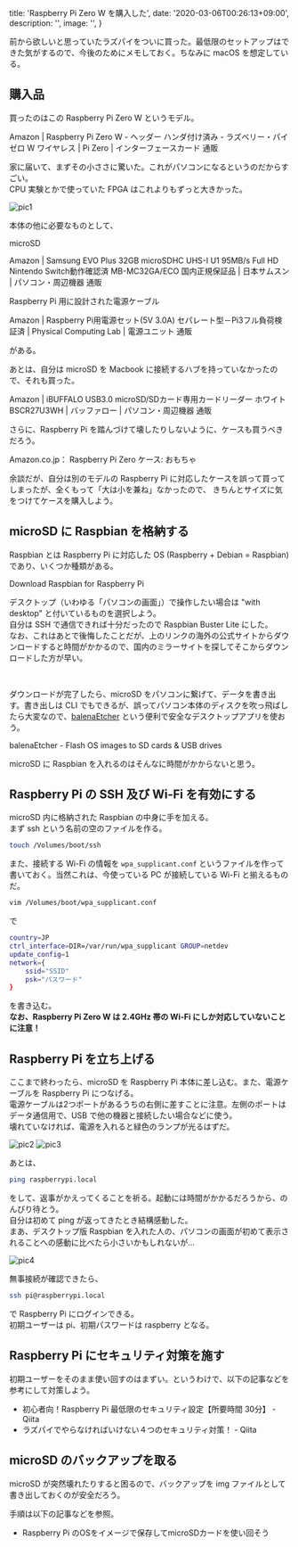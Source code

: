 
  title: 'Raspberry Pi Zero W を購入した',
  date: '2020-03-06T00:26:13+09:00',
  description: '',
  image: '',
}

前から欲しいと思っていたラズパイをついに買った。最低限のセットアップはできた気がするので、今後のためにメモしておく。ちなみに macOS を想定している。

## 購入品

買ったのはこの Raspberry Pi Zero W というモデル。

<Link href="https://www.amazon.co.jp/Raspberry-Pi-Zero-%E3%83%8F%E3%83%B3%E3%83%80%E4%BB%98%E3%81%91%E6%B8%88%E3%81%BF-%E3%83%A9%E3%82%BA%E3%83%99%E3%83%AA%E3%83%BC%E3%83%BB%E3%83%91%E3%82%A4/dp/B07446WLQV" color target="_blank">Amazon | Raspberry Pi Zero W - ヘッダー ハンダ付け済み - ラズベリー・パイ ゼロ W ワイヤレス | Pi Zero | インターフェースカード 通販</Link>

家に届いて、まずその小ささに驚いた。これがパソコンになるというのだからすごい。  
CPU 実験とかで使っていた FPGA はこれよりもずっと大きかった。

<Display shadow caption="色紙と比べてもこのサイズ">
  <img src="/20200306/pic1.jpg" alt="pic1" title="色紙と比べてもこのサイズ" />
</Display>

<br />

本体の他に必要なものとして、

microSD

<Link href="https://www.amazon.co.jp/10%E5%AF%BE%E5%BF%9C%E3%80%91Samsung-microSD%E3%82%AB%E3%83%BC%E3%83%8932GB-Nintendo-MB-MC32GA-ECO/dp/B06XSV23T1/ref=pd_bxgy_img_2/358-0870669-8543938?_encoding=UTF8&pd_rd_i=B06XSV23T1&pd_rd_r=ba12c541-0d5f-4e8a-94b4-dad799f3183d&pd_rd_w=7aTP1&pd_rd_wg=iORL2&pf_rd_p=587b16be-0f5e-4017-ba4e-8771a0be2909&pf_rd_r=XM79T5XEYWSMCHSTFA6F&psc=1&refRID=XM79T5XEYWSMCHSTFA6F" color target="_blank">Amazon | Samsung EVO Plus 32GB microSDHC UHS-I U1 95MB/s Full HD Nintendo Switch動作確認済 MB-MC32GA/ECO 国内正規保証品 | 日本サムスン | パソコン・周辺機器 通販</Link>

Raspberry Pi 用に設計された電源ケーブル

<Link href="https://www.amazon.co.jp/Raspberry-Pi%E7%94%A8%E9%9B%BB%E6%BA%90%E3%82%BB%E3%83%83%E3%83%88-5V-3-0A-%EF%BC%8DPi3%E3%83%95%E3%83%AB%E8%B2%A0%E8%8D%B7%E6%A4%9C%E8%A8%BC%E6%B8%88/dp/B01N8ZIJL8/ref=pd_bxgy_img_3/358-0870669-8543938?_encoding=UTF8&pd_rd_i=B01N8ZIJL8&pd_rd_r=ba12c541-0d5f-4e8a-94b4-dad799f3183d&pd_rd_w=7aTP1&pd_rd_wg=iORL2&pf_rd_p=587b16be-0f5e-4017-ba4e-8771a0be2909&pf_rd_r=XM79T5XEYWSMCHSTFA6F&psc=1&refRID=XM79T5XEYWSMCHSTFA6F" color target="_blank">Amazon | Raspberry Pi用電源セット(5V 3.0A) セパレート型－Pi3フル負荷検証済 | Physical Computing Lab | 電源ユニット 通販</Link>


がある。  
  
あとは、自分は microSD を Macbook に接続するハブを持っていなかったので、それも買った。

<Link href="https://www.amazon.co.jp/gp/product/B01H00CFL4/ref=ppx_yo_dt_b_asin_title_o00_s00?ie=UTF8&psc=1" color target="_blank">Amazon | iBUFFALO USB3.0 microSD/SDカード専用カードリーダー ホワイト BSCR27U3WH | バッファロー | パソコン・周辺機器 通販</Link>


さらに、Raspberry Pi を踏んづけて壊したりしないように、ケースも買うべきだろう。

<Link href="https://www.amazon.co.jp/%E3%82%B9%E3%82%A4%E3%83%83%E3%83%81%E3%82%B5%E3%82%A4%E3%82%A8%E3%83%B3%E3%82%B9-RPI-C-004-Raspberry-Zero-%E3%82%B1%E3%83%BC%E3%82%B9/dp/B07FDF6599/ref=pd_sbs_147_t_1/358-0870669-8543938?_encoding=UTF8&pd_rd_i=B07FDF6599&pd_rd_r=e40cf9de-40e6-4f5b-8d21-b3f920d359ce&pd_rd_w=WZMl9&pd_rd_wg=7DJWI&pf_rd_p=ca22fd73-0f1e-4b39-9917-c84a20b3f3a8&pf_rd_r=7J8TYGBW24B9SKF900VD&psc=1&refRID=7J8TYGBW24B9SKF900VD" color target="_blank">Amazon.co.jp： Raspberry Pi Zero ケース: おもちゃ</Link>

余談だが、自分は別のモデルの Raspberry Pi に対応したケースを誤って買ってしまったが、全くもって「大は小を兼ね」なかったので、
きちんとサイズに気をつけてケースを購入しよう。

## microSD に Raspbian を格納する

Raspbian とは Raspberry Pi に対応した OS (Raspberry + Debian = Raspbian) であり、いくつか種類がある。

<Link href="https://www.raspberrypi.org/downloads/raspbian/" color target="_blank">Download Raspbian for Raspberry Pi</Link>

デスクトップ（いわゆる「パソコンの画面」）で操作したい場合は "with desktop" と付いているものを選択しよう。  
自分は SSH で通信できれば十分だったので Raspbian Buster Lite にした。  
なお、これはあとで後悔したことだが、上のリンクの海外の公式サイトからダウンロードすると時間がかかるので、国内のミラーサイトを探してそこからダウンロードした方が早い。

<br />

ダウンロードが完了したら、microSD をパソコンに繋げて、データを書き出す。書き出しは CLI でもできるが、誤ってパソコン本体のディスクを吹っ飛ばしたら大変なので、[balenaEtcher](https://www.balena.io/etcher/) という便利で安全なデスクトップアプリを使おう。

<Link href="https://www.balena.io/etcher/" color target="_blank">balenaEtcher - Flash OS images to SD cards &amp; USB drives</Link>

microSD に Raspbian を入れるのはそんなに時間がかからないと思う。

## Raspberry Pi の SSH 及び Wi-Fi を有効にする

microSD 内に格納された Raspbian の中身に手を加える。  
まず ssh という名前の空のファイルを作る。

```bash
touch /Volumes/boot/ssh
```

また、接続する Wi-Fi の情報を `wpa_supplicant.conf` というファイルを作って書いておく。当然これは、今使っている 
PC が接続している Wi-Fi と揃えるものだ。


```bash
vim /Volumes/boot/wpa_supplicant.conf
```

で

```bash
country=JP
ctrl_interface=DIR=/var/run/wpa_supplicant GROUP=netdev
update_config=1
network={
    ssid="SSID"
    psk="パスワード"
}
```

を書き込む。  
**なお、Raspberry Pi Zero W は 2.4GHz 帯の Wi-Fi にしか対応していないことに注意！**

## Raspberry Pi を立ち上げる

ここまで終わったら、microSD を Raspberry Pi 本体に差し込む。また、電源ケーブルを Raspberry Pi につなげる。  
電源ケーブルは2つポートがあるうちの右側に差すことに注意。左側のポートはデータ通信用で、USB で他の機器と接続したい場合などに使う。  
壊れていなければ、電源を入れると緑色のランプが光るはずだ。

<Display shadow>
  <img src="/20200306/pic2.jpg" alt="pic2"/>
</Display>

<Display shadow>
  <img src="/20200306/pic3.jpg" alt="pic3"/>
</Display>


あとは、

```bash
ping raspberrypi.local
```

をして、返事がかえってくることを祈る。起動には時間がかかるだろうから、のんびり待とう。  
自分は初めて ping が返ってきたとき結構感動した。  
まあ、デスクトップ版 Raspbian 
を入れた人の、パソコンの画面が初めて表示されることへの感動に比べたら小さいかもしれないが...

<Display shadow caption="pingが返ってきた">
  <img src="/20200306/pic4.jpg" alt="pic4"/>
</Display>

<br />

無事接続が確認できたら、

```bash 
ssh pi@raspberrypi.local
```

で Raspberry Pi にログインできる。  
初期ユーザーは pi、初期パスワードは raspberry となる。


## Raspberry Pi にセキュリティ対策を施す

初期ユーザーをそのまま使い回すのはまずい。というわけで、以下の記事などを参考にして対策しよう。

- <Link href="https://qiita.com/mochifuture/items/00ca8cdf74c170e3e6c6" color target="_blank">初心者向！Raspberry Pi 最低限のセキュリティ設定【所要時間 30分】 - Qiita</Link>
- <Link href="https://qiita.com/nokonoko_1203/items/94a888444d5019f23a11" color target="_blank">ラズパイでやらなければいけない４つのセキュリティ対策！ - Qiita</Link>

## microSD のバックアップを取る

microSD が突然壊れたりすると困るので、バックアップを img ファイルとして書き出しておくのが安全だろう。

手順は以下の記事などを参照。

- <Link href="https://raspida.com/backupimage" color target="_blank">Raspberry Pi のOSをイメージで保存してmicroSDカードを使い回そう</Link>






